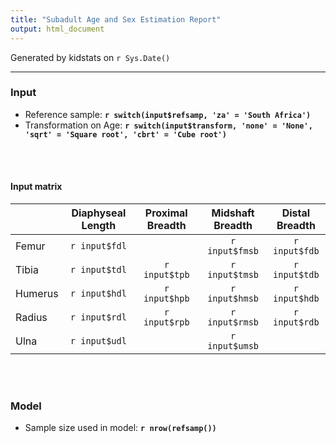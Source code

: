 ```yaml
---
title: "Subadult Age and Sex Estimation Report"
output: html_document
---
```


Generated by kidstats on `r Sys.Date()`

----

### Input

- Reference sample: **`r switch(input$refsamp, 'za' = 'South Africa')`**
- Transformation on Age: **`r switch(input$transform, 'none' = 'None', 'sqrt' = 'Square root', 'cbrt' = 'Cube root')`**

<br><br>

#### Input matrix

|           |  Diaphyseal Length | Proximal Breadth | Midshaft Breadth | Distal Breadth |
| :-------- |  :---------------: | :--------------: | :--------------: | :------------: |
|   Femur   |    `r input$fdl`   |                  |  `r input$fmsb`  |  `r input$fdb` |
|   Tibia   |    `r input$tdl`   |   `r input$tpb`  |  `r input$tmsb`  |  `r input$tdb` |
|   Humerus |    `r input$hdl`   |   `r input$hpb`  |  `r input$hmsb`  |  `r input$hdb` |
|   Radius  |    `r input$rdl`   |   `r input$rpb`  |  `r input$rmsb`  |  `r input$rdb` |
|   Ulna    |    `r input$udl`   |                  |  `r input$umsb`  |                |

<br><br>

### Model

- Sample size used in model: **`r nrow(refsamp())`**

